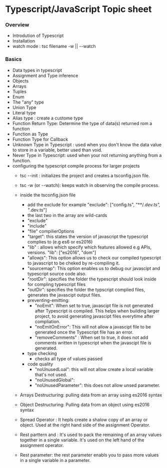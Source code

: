 # Typescript/JavaScript Topic sheet

### Overview
- Introdution of Typescript
- Installation
- watch mode : tsc filename -w || --watch

### Basics
- Data types in typescript
- Assignment and Type inference
- Objects
- Arrays
- Tuples
- Enum
- The "any" type
- Union Type
- Literal type
- Alias type : create a custome type
- Function Return Type: Determine the type of data(s) returned rom a function
- Function as Type
- Function Type for Callback
- Unknown Type in Typescript : used when you don't know the data value to store in a variable, better used than void.
- Never Type in Typescript: used when your not returning anything from a function.
- configuring the typescript compile process for larger projects
    - tsc --init : initializes the project and creates a tsconfig.json file.
    - tsc -w (or --watch): keeps watch in observing the compile process.
    - inside the tsconfig.json file
        - add the exclude for example "exclude": ["config.ts", "**/*.dev.ts", "*.dev.ts"]
        - the last two in the array are wild-cards 
        - "exclude"
        - "include"
        - "file"
    compilierOptions
        - "target": this states the version of javascript the typescript complies to (e.g es6 or es2016)
        - "lib" : allows which specify which features allowed e.g APIs, versions. "lib": ["es2016", "dom"]
        - "allowjs": This option allows us to check our compiled typescript to javascript to be cheked by re-compiling it.
        - "sourcemap": This option enables us to debug our javascipt and typescript source code also.
        - "rootDir": specifies the folder the typescript should look inside for compling typescript files
        - "outDir": specifies the folder the typscript complied files, generates the javascipt output files.
        - preventing-emitting: 
            - "noEmit": When set to true, javascipt file is not generated after Typescript is compiled. This helps when building larger project, to avoid generating javascipt files everytime after compliation.
            - "noEmitOnError": This will not allow a javascipt file to be generated once the Typescript file has an error.
            - "removeComments" : When set to true, it does not add comments written in typescript when the javascipt file is generated.
        - type checking
            - checks all type of values passed
        - code quality
            - "noUnusedLoal": this will not allow create a local variable that's not used.
            - "noUnusedGlobal": 
            - "noUnusedParameter": this does not allow unsed parameter.

    - Arrays Destructuring: pulling data from an array using es2016 syntax
    - Object Destructuring: Pulling data from an object using es2016 syntax
    - Spread Operator : It hepls create a shalow copy of an array or object. Used at the right hand side of the assignment Operator.
    - Rest parttern and : It's used to pack the remaining of an array values together in a single variable. It's used on the left hand of the assignment operator.
    - Rest parameter: the rest parameter enabls you to pass more values in a single variable in a parameter.